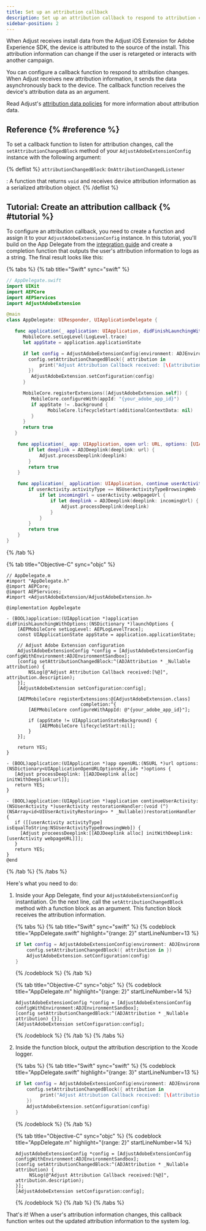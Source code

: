 ```yaml
---
title: Set up an attribution callback
description: Set up an attribution callback to respond to attribution changes.
sidebar-position: 2
---
```


When Adjust receives install data from the Adjust iOS Extension for Adobe Experience SDK, the device is attributed to the source of the install. This attribution information can change if the user is retargeted or interacts with another campaign.

You can configure a callback function to respond to attribution changes. When Adjust receives new attribution information, it sends the data asynchronously back to the device. The callback function receives the device's attribution data as an argument.

Read Adjust's [attribution data policies](https://github.com/adjust/sdks/blob/master/doc/attribution-data.md) for more information about attribution data.

## Reference {% #reference %}

To set a callback function to listen for attribution changes, call the `setAttributionChangedBlock` method of your `AdjustAdobeExtensionConfig` instance with the following argument:

{% deflist %}
`attributionChangedBlock`: `OnAttributionChangedListener`

: A function that returns `void` and receives device attribution information as a serialized attribution object.
{% /deflist %}

## Tutorial: Create an attribution callback {% #tutorial %}

To configure an attribution callback, you need to create a function and assign it to your `AdjustAdobeExtensionConfig` instance. In this tutorial, you'll build on the App Delegate from the [integration guide](/en/sdk/adobe-extension/ios/integration) and create a completion function that outputs the user's attribution information to logs as a string. The final result looks like this:

{% tabs %}
{% tab title="Swift" sync="swift" %}

```swift
// AppDelegate.swift
import UIKit
import AEPCore
import AEPServices
import AdjustAdobeExtension

@main
class AppDelegate: UIResponder, UIApplicationDelegate {

   func application(_ application: UIApplication, didFinishLaunchingWithOptions launchOptions: [UIApplication.LaunchOptionsKey: Any]?) -> Bool {
      MobileCore.setLogLevel(LogLevel.trace)
      let appState = application.applicationState

      if let config = AdjustAdobeExtensionConfig(environment: ADJEnvironmentSandbox) {
        config.setAttributionChangedBlock({ attribution in
            print("Adjust Attribution Callback received: [\(attribution.description)]")
        })
         AdjustAdobeExtension.setConfiguration(config)
      }

      MobileCore.registerExtensions([AdjustAdobeExtension.self]) {
         MobileCore.configureWith(appId: "{your_adobe_app_id}")
         if appState != .background {
               MobileCore.lifecycleStart(additionalContextData: nil)
         }
      }
      return true
   }

    func application(_ app: UIApplication, open url: URL, options: [UIApplication.OpenURLOptionsKey : Any] = [:]) -> Bool {
        if let deeplink = ADJDeeplink(deeplink: url) {
            Adjust.processDeeplink(deeplink)
        }
        return true
    }

    func application(_ application: UIApplication, continue userActivity: NSUserActivity, restorationHandler: @escaping ([UIUserActivityRestoring]?) -> Void) -> Bool {
        if userActivity.activityType == NSUserActivityTypeBrowsingWeb {
            if let incomingUrl = userActivity.webpageUrl {
                if let deeplink = ADJDeeplink(deeplink: incomingUrl) {
                    Adjust.processDeeplink(deeplink)
                }
            }
        }
        return true
    }
}
```

{% /tab %}

{% tab title="Objective-C" sync="objc" %}

```objc
// AppDelegate.m
#import "AppDelegate.h"
@import AEPCore;
@import AEPServices;
#import <AdjustAdobeExtension/AdjustAdobeExtension.h>

@implementation AppDelegate

- (BOOL)application:(UIApplication *)application didFinishLaunchingWithOptions:(NSDictionary *)launchOptions {
    [AEPMobileCore setLogLevel: AEPLogLevelTrace];
    const UIApplicationState appState = application.applicationState;

    // Adjust Adobe Extension configuration
    AdjustAdobeExtensionConfig *config = [AdjustAdobeExtensionConfig configWithEnvironment:ADJEnvironmentSandbox];
    [config setAttributionChangedBlock:^(ADJAttribution * _Nullable attribution) {
        NSLog(@"Adjust Attribution Callback received:[%@]", attribution.description);
    }];
    [AdjustAdobeExtension setConfiguration:config];

    [AEPMobileCore registerExtensions:@[AdjustAdobeExtension.class]
                           completion:^{
        [AEPMobileCore configureWithAppId: @"{your_adobe_app_id}"];

        if (appState != UIApplicationStateBackground) {
            [AEPMobileCore lifecycleStart:nil];
        }
    }];

    return YES;
}

- (BOOL)application:(UIApplication *)app openURL:(NSURL *)url options:(NSDictionary<UIApplicationOpenURLOptionsKey,id> *)options {
   [Adjust processDeeplink: [[ADJDeeplink alloc] initWithDeeplink:url]];
   return YES;
}

- (BOOL)application:(UIApplication *)application continueUserActivity:(NSUserActivity *)userActivity restorationHandler:(void (^)(NSArray<id<UIUserActivityRestoring>> * _Nullable))restorationHandler {
   if ([[userActivity activityType] isEqualToString:NSUserActivityTypeBrowsingWeb]) {
     [Adjust proceessDeeplink:[[ADJDeeplink alloc] initWithDeeplink:[userActivity webpageURL]]];
   }
   return YES;
}
@end
```

{% /tab %}
{% /tabs %}

Here's what you need to do:

1. Inside your App Delegate, find your `AdjustAdobeExtensionConfig` instantiation. On the next line, call the `setAttributionChangedBlock` method with a function block as an argument. This function block receives the attribution information.

   {% tabs %}
   {% tab title="Swift" sync="swift" %}
   {% codeblock
      title="AppDelegate.swift"
      highlight="{range: 2}"
      startLineNumber=13 %}

   ```swift
   if let config = AdjustAdobeExtensionConfig(environment: ADJEnvironmentSandbox) {
       config.setAttributionChangedBlock({ attribution in })
       AdjustAdobeExtension.setConfiguration(config)
   }
   ```

   {% /codeblock %}
   {% /tab %}

   {% tab title="Objective-C" sync="objc" %}
   {% codeblock
      title="AppDelegate.m"
      highlight="{range: 2}"
      startLineNumber=14 %}

   ```objc
   AdjustAdobeExtensionConfig *config = [AdjustAdobeExtensionConfig configWithEnvironment:ADJEnvironmentSandbox];
   [config setAttributionChangedBlock:^(ADJAttribution * _Nullable attribution) {}];
   [AdjustAdobeExtension setConfiguration:config];
   ```

   {% /codeblock %}
   {% /tab %}
   {% /tabs %}

1. Inside the function block, output the attribution description to the Xcode logger.

   {% tabs %}
   {% tab title="Swift" sync="swift" %}
   {% codeblock
      title="AppDelegate.swift"
      highlight="{range: 3}"
      startLineNumber=13 %}

   ```swift
   if let config = AdjustAdobeExtensionConfig(environment: ADJEnvironmentSandbox) {
       config.setAttributionChangedBlock({ attribution in
            print("Adjust Attribution Callback received: [\(attribution.description)]")
       })
       AdjustAdobeExtension.setConfiguration(config)
   }
   ```

   {% /codeblock %}
   {% /tab %}

   {% tab title="Objective-C" sync="objc" %}
   {% codeblock
      title="AppDelegate.m"
      highlight="{range: 2}"
      startLineNumber=14 %}

   ```objc
   AdjustAdobeExtensionConfig *config = [AdjustAdobeExtensionConfig configWithEnvironment:ADJEnvironmentSandbox];
   [config setAttributionChangedBlock:^(ADJAttribution * _Nullable attribution) {
        NSLog(@"Adjust Attribution Callback received:[%@]", attribution.description);
   }];
   [AdjustAdobeExtension setConfiguration:config];
   ```

   {% /codeblock %}
   {% /tab %}
   {% /tabs %}

That's it! When a user's attribution information changes, this callback function writes out the updated attribution information to the system log.
